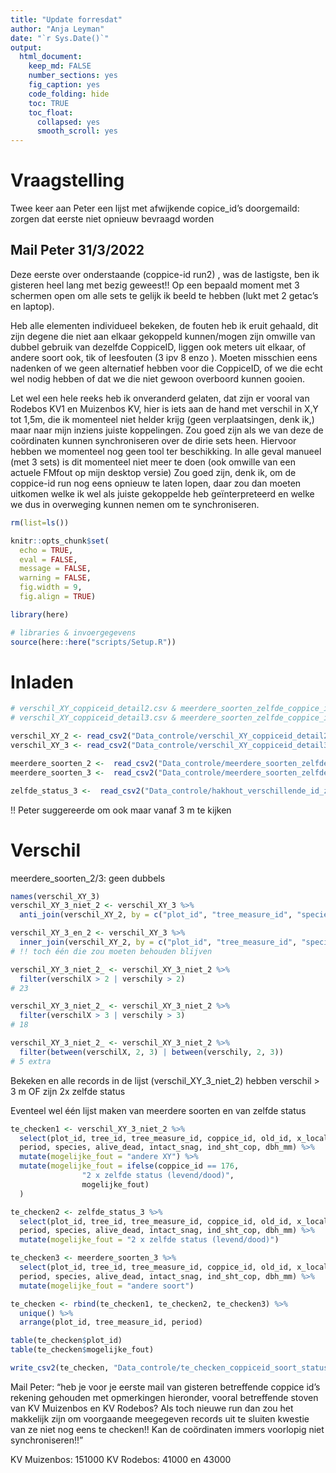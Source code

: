 ```yaml
---
title: "Update forresdat"
author: "Anja Leyman"
date: "`r Sys.Date()`"
output: 
  html_document:
    keep_md: FALSE
    number_sections: yes
    fig_caption: yes
    code_folding: hide
    toc: TRUE
    toc_float:
      collapsed: yes
      smooth_scroll: yes
---
```


# Vraagstelling

Twee keer aan Peter een lijst met afwijkende copice_id's doorgemaild: 
zorgen dat eerste niet opnieuw bevraagd worden


## Mail Peter 31/3/2022
Deze eerste over onderstaande (coppice-id run2) , was de lastigste, ben ik gisteren heel lang met bezig geweest!!
Op een bepaald moment met 3 schermen open om alle sets te gelijk ik beeld te hebben (lukt met 2 getac's en laptop).

Heb alle elementen individueel bekeken, de fouten heb ik eruit gehaald, dit zijn degene die niet aan elkaar gekoppeld kunnen/mogen zijn
omwille van dubbel gebruik van dezelfde CoppiceID, liggen ook meters uit elkaar, of andere soort ook, tik of leesfouten (3 ipv 8 enzo ).
Moeten misschien eens nadenken of we geen alternatief hebben voor die CoppiceID, of we die echt wel nodig hebben of dat we die niet gewoon overboord kunnen gooien.

Let wel een hele reeks heb ik onveranderd gelaten, dat zijn er vooral van Rodebos KV1
en Muizenbos KV, hier is iets aan de hand met verschil in X,Y tot 1,5m, die ik momenteel niet helder krijg (geen verplaatsingen, denk ik,) maar naar mijn inziens juiste koppelingen.
Zou goed zijn als we van deze de coördinaten kunnen synchroniseren over de dirie sets heen.
Hiervoor hebben we momenteel nog geen tool ter beschikking.
In alle geval manueel (met 3 sets) is dit momenteel niet meer te doen (ook omwille van een actuele FMfout op mijn desktop versie)
Zou goed zijn, denk ik, om de coppice-id run nog eens opnieuw te laten lopen, daar zou dan moeten uitkomen welke ik wel als juiste gekoppelde heb geïnterpreteerd en welke we dus 
in overweging kunnen nemen om te synchroniseren.


```r
rm(list=ls())
```

```r
knitr::opts_chunk$set(
  echo = TRUE,
  eval = FALSE,
  message = FALSE,
  warning = FALSE, 
  fig.width = 9,
  fig.align = TRUE)

library(here)

# libraries & invoergegevens
source(here::here("scripts/Setup.R"))

```


# Inladen

```r
# verschil_XY_coppiceid_detail2.csv & meerdere_soorten_zelfde_coppice_id2.csv: 21/2/2022
# verschil_XY_coppiceid_detail3.csv & meerdere_soorten_zelfde_coppice_id3.csv: 8/4/2022

verschil_XY_2 <- read_csv2("Data_controle/verschil_XY_coppiceid_detail2.csv") 
verschil_XY_3 <- read_csv2("Data_controle/verschil_XY_coppiceid_detail3.csv") 

meerdere_soorten_2 <-  read_csv2("Data_controle/meerdere_soorten_zelfde_coppice_id2.csv") 
meerdere_soorten_3 <-  read_csv2("Data_controle/meerdere_soorten_zelfde_coppice_id3.csv") 

zelfde_status_3 <-  read_csv2("Data_controle/hakhout_verschillende_id_zelfde_status_levend_dood3.csv")

```


!! Peter suggereerde om ook maar vanaf 3 m te kijken

# Verschil

meerdere_soorten_2/3: geen dubbels

```r
names(verschil_XY_3)
verschil_XY_3_niet_2 <- verschil_XY_3 %>% 
  anti_join(verschil_XY_2, by = c("plot_id", "tree_measure_id", "species"))

verschil_XY_3_en_2 <- verschil_XY_3 %>% 
  inner_join(verschil_XY_2, by = c("plot_id", "tree_measure_id", "species"))
# !! toch één die zou moeten behouden blijven

```

```r
verschil_XY_3_niet_2_ <- verschil_XY_3_niet_2 %>% 
  filter(verschilX > 2 | verschily > 2)
# 23

verschil_XY_3_niet_2_ <- verschil_XY_3_niet_2 %>% 
  filter(verschilX > 3 | verschily > 3)
# 18

verschil_XY_3_niet_2_ <- verschil_XY_3_niet_2 %>% 
  filter(between(verschilX, 2, 3) | between(verschily, 2, 3))
# 5 extra 

```

Bekeken en alle records in de lijst (verschil_XY_3_niet_2) hebben verschil > 3 m OF zijn 2x zelfde status

Eventeel wel één lijst maken van meerdere soorten en van zelfde status

```r
te_checken1 <- verschil_XY_3_niet_2 %>% 
  select(plot_id, tree_id, tree_measure_id, coppice_id, old_id, x_local, y_local, 
  period, species, alive_dead, intact_snag, ind_sht_cop, dbh_mm) %>% 
  mutate(mogelijke_fout = "andere XY") %>%
  mutate(mogelijke_fout = ifelse(coppice_id == 176,
                "2 x zelfde status (levend/dood)",
                mogelijke_fout)
  )

te_checken2 <- zelfde_status_3 %>% 
  select(plot_id, tree_id, tree_measure_id, coppice_id, old_id, x_local, y_local, 
  period, species, alive_dead, intact_snag, ind_sht_cop, dbh_mm) %>% 
  mutate(mogelijke_fout = "2 x zelfde status (levend/dood)")

te_checken3 <- meerdere_soorten_3 %>% 
  select(plot_id, tree_id, tree_measure_id, coppice_id, old_id, x_local, y_local, 
  period, species, alive_dead, intact_snag, ind_sht_cop, dbh_mm) %>% 
  mutate(mogelijke_fout = "andere soort")

te_checken <- rbind(te_checken1, te_checken2, te_checken3) %>% 
  unique() %>% 
  arrange(plot_id, tree_measure_id, period)


```

```r
table(te_checken$plot_id)
table(te_checken$mogelijke_fout)

```

```r

write_csv2(te_checken, "Data_controle/te_checken_coppiceid_soort_status4.csv") 

```

Mail Peter: "heb je voor je eerste mail van gisteren betreffende coppice id's rekening gehouden met opmerkingen hieronder, vooral betreffende stoven van KV Muizenbos en KV Rodebos? Als toch nieuwe run dan zou het makkelijk zijn om voorgaande meegegeven records uit te sluiten kwestie van ze niet nog eens te checken!!
Kan de coördinaten immers voorlopig niet synchroniseren!! "


KV Muizenbos: 151000
KV Rodebos: 41000 en 43000
